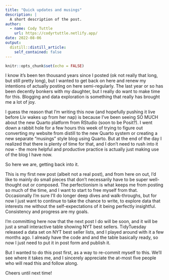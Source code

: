 ```yaml
---
title: "Quick updates and musings"
description: |
  A short description of the post.
author:
  - name: Cody Tuttle
    url: https://codyrtuttle.netlify.app/
date: 2022-08-06
output:
  distill::distill_article:
    self_contained: false
---
```



```r
knitr::opts_chunk$set(echo = FALSE)
```

I know it's been ten thousand years since I posted (ok not really that long, but still pretty long), but I wanted to get back on here and renew my intentions of actually posting on here semi-regularly. The last year or so has been decently bonkers with my daughter, but I really do want to make time for this. Blogging and data exploration is something that really has brought me a lot of joy. 

I guess the reason that I'm writing this now (and hopefully pushing it live before Liv wakes up from her nap) is because I've been seeing SO MUCH about the new Quarto platform from RStudio (soon to be Posit?). I went down a rabbit hole for a few hours this week of trying to figure out converting my website from distill to the new Quarto system or creating a new separate "musings" style blog using Quarto. But at the end of the day I realized that there is plenty of time for that, and I don't need to rush into it now - the more helpful and productive practice is actually just making use of the blog I have now. 

So here we are, getting back into it. 

This is my first new post (albeit not a real post), and from here on out, I'd like to mainly do small pieces that don't necessarily have to be super well-thought out or composed. The perfectionism is what keeps me from posting so much of the time, and I want to start to free myself from that. Occasionally I'm sure I'll do longer deep dives and walk-throughs, but for now I just want to continue to take the chance to write, to explore data that interests me without the self-expectations of it being perfectly insightful. Consistency and progress are my goals. 

I'm committing here now that the next post I do will be soon, and it will be just a small interactive table showing NYT best sellers. TidyTuesday released a data set on NYT best seller lists, and I played around with it a few months ago. I already have the code and and the table basically ready, so now I just need to put it in post form and publish it. 

But I wanted to do this post first, as a way to re-commit myself to this. We'll see where it takes me, and I sincerely appreciate the at-most five people who will read this and follow along.

Cheers until next time!


